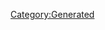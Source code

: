 {{Database/Music/MusicInfo
 |ID=25
 |Cov=25
 |Cd=13
 |Nam=25
 |Div=25
 |Ma=2
 |SerieId=1
 |SerieLogoId=1
 |WavId=25
 |VariationId=0
 |Dsc=25
 |Strt=10
 |ValkyrieBattle=1
 |ValkyrieIntro=1
 |ValkyrieIntroSky=1
 |DivaSolo=1
 |DivaMulti=3
 |Exp=2
}}
[[Category:Generated]]
